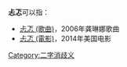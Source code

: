 {{Wiktionary}}

'''忐忑'''可以指：
*[[忐忑_(歌曲)|忐忑 (歌曲)]]，2006年龚琳娜歌曲
*[[忐忑_(電影)|忐忑 (電影)]]，2014年美国电影

{{Disambig}}

[[Category:二字消歧义|Category:二字消歧义]]